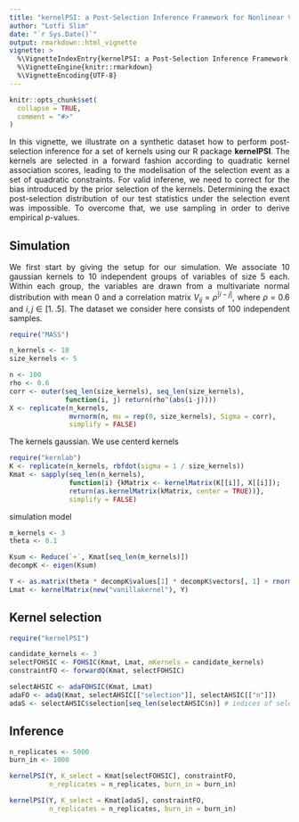 ```yaml
---
title: "kernelPSI: a Post-Selection Inference Framework for Nonlinear Variable Selection"
author: "Lotfi Slim"
date: "`r Sys.Date()`"
output: rmarkdown::html_vignette
vignette: >
  %\VignetteIndexEntry{kernelPSI: a Post-Selection Inference Framework for Nonlinear Variable Selection}
  %\VignetteEngine{knitr::rmarkdown}
  %\VignetteEncoding{UTF-8}
---
```


```r
knitr::opts_chunk$set(
  collapse = TRUE,
  comment = "#>"
)
```

<style>
body {
text-align: justify}
</style>

In this vignette, we illustrate on a synthetic dataset how to perform post-selection inference for a set of kernels using our R package **kernelPSI**. The kernels are selected in a forward fashion according to quadratic kernel association scores, leading to the modelisation of the selection event as a set of quadratic constraints. For valid inferene, we need to correct for the bias introduced by the prior selection of the kernels. Determining the exact post-selection distribution of our test statistics under the selection event was impossible. To overcome that, we use sampling in order to derive empirical $p$-values. 

## Simulation

We first start by giving the setup for our simulation. We associate $10$ gaussian kernels to $10$ independent groups of variables of size $5$ each. Within each group, the variables are drawn from a multivariate normal distribution with mean $0$ and a correlation matrix $V_{ij} = \rho^{\lvert i-j\rvert}$, where $\rho = 0.6$ and $i,j\in[1\mathrel{{.}\,{.}} 5]$. The dataset we consider here consists of $100$ independent samples. 

```r
require("MASS")

n_kernels <- 10
size_kernels <- 5

n <- 100
rho <- 0.6
corr <- outer(seq_len(size_kernels), seq_len(size_kernels),
              function(i, j) return(rho^(abs(i-j))))
X <- replicate(n_kernels,
               mvrnorm(n, mu = rep(0, size_kernels), Sigma = corr),
               simplify = FALSE)
```

The kernels gaussian. We use centerd kernels
```r
require("kernlab")
K <- replicate(n_kernels, rbfdot(sigma = 1 / size_kernels))
Kmat <- sapply(seq_len(n_kernels),
               function(i) {kMatrix <- kernelMatrix(K[[i]], X[[i]]); 
               return(as.kernelMatrix(kMatrix, center = TRUE))},
               simplify = FALSE)
```

simulation model
```r
m_kernels <- 3
theta <- 0.1

Ksum <- Reduce(`+`, Kmat[seq_len(m_kernels)])
decompK <- eigen(Ksum)

Y <- as.matrix(theta * decompK$values[1] * decompK$vectors[, 1] + rnorm(n), ncol = 1)
Lmat <- kernelMatrix(new("vanillakernel"), Y)
```

## Kernel selection
```r
require("kernelPSI")

candidate_kernels <- 3
selectFOHSIC <- FOHSIC(Kmat, Lmat, mKernels = candidate_kernels)
constraintFO <- forwardQ(Kmat, selectFOHSIC)
```

```r
selectAHSIC <- adaFOHSIC(Kmat, Lmat)
adaFO <- adaQ(Kmat, selectAHSIC[["selection"]], selectAHSIC[["n"]])
adaS <- selectAHSIC$selection[seq_len(selectAHSIC$n)] # indices of selected kernels
```

## Inference
```r
n_replicates <- 5000
burn_in <- 1000

kernelPSI(Y, K_select = Kmat[selectFOHSIC], constraintFO, 
          n_replicates = n_replicates, burn_in = burn_in)
```

```r
kernelPSI(Y, K_select = Kmat[adaS], constraintFO, 
          n_replicates = n_replicates, burn_in = burn_in)
```

